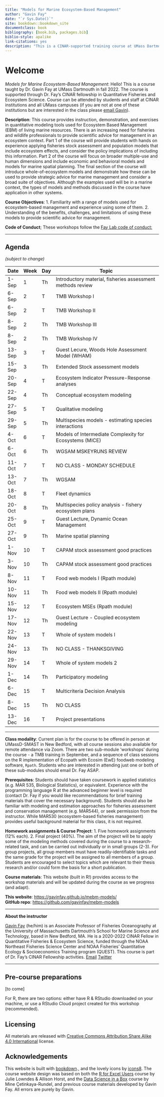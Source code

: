 ```yaml
---
title: "Models for Marine Ecosystem-Based Management"
author: "Gavin Fay"
date: "`r Sys.Date()`"
site: bookdown::bookdown_site
documentclass: book
bibliography: [book.bib, packages.bib]
biblio-style: apalike
link-citations: yes
description: "This is a CINAR-supported training course at UMass Dartmouth to be offered fall semester 2022"
---
```


# Welcome {.unnumbered}

*Models for Marine Ecosystem-Based Management*: Hello! This is a course taught by Dr. Gavin Fay at UMass Dartmouth in fall 2022. The course is supported through Dr. Fay's CINAR fellowship in Quantitative Fisheries and Ecosystem Science. Course can be attended by students and staff at CINAR institutions and all UMass campuses (if you are not at one of these institutions but are interested in the class please [email Gavin](mailto:gfay@umassd.edu)).

**Description**: This course provides instruction, demonstration, and exercises in quantitative modeling tools used for Ecosystem Based Management (EBM) of living marine resources. There is an increasing need for fisheries and wildlife professionals to provide scientific advice for management in an ecosystem context. Part 1 of the course will provide students with hands on experience applying fisheries stock assessment and population models that include ecosystem effects, and consider the policy implications of including this information. Part 2 of the course will focus on broader multiple-use and human dimensions and include economic and behavioral models and models for marine spatial planning. The final section of the course will introduce whole-of-ecosystem models and demonstrate how these can be used to provide strategic advice for marine management and consider a broad suite of objectives. Although the examples used will be in a marine context, the types of models and methods discussed in the course have application in other systems.

**Course Objectives**: 1. Familiarity with a range of models used for ecosystem-based management and experience using some of them. 2. Understanding of the benefits, challenges, and limitations of using these models to provide scientific advice for management.

**Code of Conduct**; These workshops follow the [Fay Lab code of conduct:](https://thefaylab.github.io/lab-manual/code)

------------------------------------------------------------------------

## Agenda {.unnumbered}

*(subject to change)*

| Date   | Week | Day | Topic                                                      |
|--------|------|-----|------------------------------------------------------------|
| 1-Sep  | 1    | Th  | Introductory material, fisheries assessment methods review |
| 6-Sep  | 2    | T   | TMB Workshop I                                             |
| 6-Sep  | 2    | T   | TMB Workshop II                                            |
| 8-Sep  | 2    | Th  | TMB Workshop III                                           |
| 8-Sep  | 2    | Th  | TMB Workshop IV                                            |
| 13-Sep | 3    | T   | Guest Lecure, Woods Hole Assessment Model (WHAM)           |
| 15-Sep | 3    | Th  | Extended Stock assessment models                           |
| 20-Sep | 4    | T   | Ecosystem Indicator Pressure-Response analyses             |
| 22-Sep | 4    | Th  | Conceptual ecosystem modeling                              |
| 27-Sep | 5    | T   | Qualitative modeling                                       |
| 29-Sep | 5    | Th  | Multispecies models - estimating species interactions      |
| 4-Oct  | 6    | T   | Models of Intermediate Complexity for Ecosystems (MICE)    |
| 6-Oct  | 6    | Th  | WGSAM MSKEYRUNS REVIEW                                     |
| 11-Oct | 7    | T   | NO CLASS - MONDAY SCHEDULE                                 |
| 13-Oct | 7    | Th  | WGSAM                                                      |
| 18-Oct | 8    | T   | Fleet dynamics                                             |
| 20-Oct | 8    | Th  | Multispecies policy analysis - fishery ecosystem plans     |
| 25-Oct | 9    | T   | Guest Lecture, Dynamic Ocean Management                    |
| 27-Oct | 9    | Th  | Marine spatial planning                                    |
| 1-Nov  | 10   | T   | CAPAM stock assessment good practices                      |
| 3-Nov  | 10   | Th  | CAPAM stock assessment good practices                      |
| 8-Nov  | 11   | T   | Food web models I (Rpath module)                           |
| 10-Nov | 11   | Th  | Food web models II (Rpath module)                          |
| 15-Nov | 12   | T   | Ecosystem MSEs (Rpath module)                              |
| 17-Nov | 12   | Th  | Guest Lecture - Coupled ecosystem modeling                 |
| 22-Nov | 13   | T   | Whole of system models I                                   |
| 24-Nov | 13   | Th  | NO CLASS - THANKSGIVING                                    |
| 29-Nov | 14   | T   | Whole of system models 2                                   |
| 1-Dec  | 14   | Th  | Participatory modeling                                     |
| 6-Dec  | 15   | T   | Multicriteria Decision Analysis                            |
| 8-Dec  | 15   | Th  | NO CLASS                                                   |
| 13-Dec | 16   | T   | Project presentations                                      |

------------------------------------------------------------------------

**Class modality**: Current plan is for the course to be offered in person at UMassD-SMAST in New Bedford, with all course sessions also available for remote attendance via Zoom. There are two sub-module 'workshops' during the course - a TMB training in September, and a sequence of class sessions on the R implementation of Ecopath with Ecosim (EwE) foodweb modeling software, `Rpath`. Students who are interested in attending just one or both of these sub-modules should email Dr. Fay ASAP.

**Prerequisites**: Students should have taken coursework in applied statistics (e.g. MAR 535, Biological Statistics), or equivalent. Experience with the programming language R at the advanced beginner level is required (contact Dr. Fay if you would like recommendations for brief training materials that cover the necessary background). Students should also be familiar with modeling and estimation approaches for fisheries assessment and conservation management (e.g. MAR544), or seek permission from the instructor. While MAR530 (ecosystem-based fisheries management) provides useful background material for this class, it is not required.

**Homework assignments & Course Project**: 1. Five homework assignments (12% each). 2. Final project (40%). The aim of the project will be to apply some of the modeling methods covered during the course to a research-related task, and can be carried out individually or in small groups (2-3). For group projects, all group members must have readily-identifiable tasks and the same grade for the project will be assigned to all members of a group. Students are encouraged to select topics which are relevant to their thesis research and/or could form the basis for a short publication.

**Course materials**: This website (built in R!) provides access to the workshop materials and will be updated during the course as we progress (and adapt).

**This website**: <https://gavinfay.github.io/mebm-models/>\
**GitHub repo**: <https://github.com/gavinfay/mebm-models>

------------------------------------------------------------------------

**About the instructor**

[Gavin Fay](https://thefaylab.com) (he/him) is an Associate Professor of Fisheries Oceanography at the University of Massachusetts Dartmouth's School for Marine Science and Technology, based in New Bedford, MA. He is a 2020-2022 CINAR Fellow in Quantitative Fisheries & Ecosystem Science, funded through the NOAA Northeast Fisheries Science Center and NOAA Fisheries' Quantitative Ecology & Socioeconomics Training program (QUEST). This course is part of Dr. Fay's CINAR Fellowship activities. [Email](mailto:gfay@umassd.edu) [Twitter](https://twitter.com/gavin_fay)

------------------------------------------------------------------------

## Pre-course preparations {.unnumbered}

[to come]

For R, there are two options: either have R & RStudio downloaded on your machine, or use a RStudio Cloud project created for this workshop (recommended).

## Licensing {.unnumbered}

All materials are released with [Creative Commons Attribution Share Alike 4.0 International](LICENSE.md) license.

## Acknowledgements {.unnumbered}

This website is built with [bookdown](https://bookdown.org/)., and the lovely icons by [icons8](http://icons8.com/). The course website design was based on both the [R for Excel Users](https://rstudio-conf-2020.github.io/r-for-excel/) course by Julie Lowndes & Allison Horst, and the [Data Science in a Box](https://datasciencebox.org/) course by Mine Çetinkaya-Rundel, and previous course materials developed by Gavin Fay. All errors are purely by Gavin.
